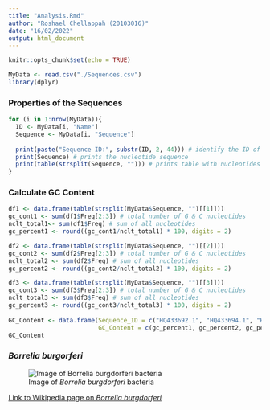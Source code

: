 ```yaml
---
title: "Analysis.Rmd"
author: "Roshael Chellappah (20103016)"
date: "16/02/2022"
output: html_document
---
```


```r
knitr::opts_chunk$set(echo = TRUE)
```

```r
MyData <- read.csv("./Sequences.csv")
library(dplyr)
```

### Properties of the Sequences
```r
for (i in 1:nrow(MyData)){
  ID <- MyData[i, "Name"]
  Sequence <- MyData[i, "Sequence"]
  
  print(paste("Sequence ID:", substr(ID, 2, 44))) # identify the ID of the sequence
  print(Sequence) # prints the nucleotide sequence
  print(table(strsplit(Sequence, ""))) # prints table with nucleotides and number of occurrences within the sequence
}
```

### Calculate GC Content
```r
df1 <- data.frame(table(strsplit(MyData$Sequence, "")[[1]]))
gc_cont1 <- sum(df1$Freq[2:3]) # total number of G & C nucleotides
nclt_total1<- sum(df1$Freq) # sum of all nucleotides
gc_percent1 <- round((gc_cont1/nclt_total1) * 100, digits = 2)

df2 <- data.frame(table(strsplit(MyData$Sequence, "")[[2]])) 
gc_cont2 <- sum(df2$Freq[2:3]) # total number of G & C nucleotides
nclt_total2 <- sum(df2$Freq) # sum of all nucleotides
gc_percent2 <- round((gc_cont2/nclt_total2) * 100, digits = 2)

df3 <- data.frame(table(strsplit(MyData$Sequence, "")[[3]])) 
gc_cont3 <- sum(df3$Freq[2:3]) # total number of G & C nucleotides
nclt_total3 <- sum(df3$Freq) # sum of all nucleotides
gc_percent3 <- round((gc_cont3/nclt_total3) * 100, digits = 2)
  
GC_Content <- data.frame(Sequence_ID = c("HQ433692.1", "HQ433694.1", "HQ433691.1"),
                         GC_Content = c(gc_percent1, gc_percent2, gc_percent3))
GC_Content
```

### *Borrelia burgorferi*
![Image of *Borrelia burgdorferi* bacteria](https://www.bayarealyme.org/wp-content/uploads/2014/08/borrelia-burgdorferi.jpg)

[Link to Wikipedia page on *Borrelia burgdorferi*](https://en.wikipedia.org/wiki/Borrelia_burgdorferi)





